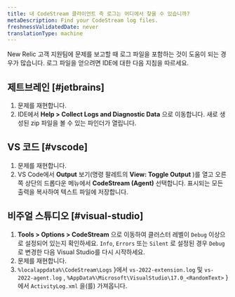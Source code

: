 ```yaml
---
title: 내 CodeStream 클라이언트 측 로그는 어디에서 찾을 수 있습니까?
metaDescription: Find your CodeStream log files.
freshnessValidatedDate: never
translationType: machine
---
```


New Relic 고객 지원팀에 문제를 보고할 때 로그 파일을 포함하는 것이 도움이 되는 경우가 많습니다. 로그 파일을 얻으려면 IDE에 대한 다음 지침을 따르세요.

## 제트브레인 [#jetbrains]

1. 문제를 재현합니다.
2. IDE에서 <DNT>**Help &gt; Collect Logs and Diagnostic Data**</DNT> 으로 이동합니다. 새로 생성된 zip 파일을 볼 수 있는 파인더가 열립니다.

## VS 코드 [#vscode]

1. 문제를 재현합니다.
2. VS Code에서 <DNT>**Output**</DNT> 보기(명령 팔레트의 <DNT>**View: Toggle Output**</DNT> )를 열고 오른쪽 상단의 드롭다운 메뉴에서 <DNT>**CodeStream (Agent)**</DNT> 선택합니다. 표시되는 모든 출력을 복사하여 텍스트 파일에 저장합니다.

## 비주얼 스튜디오 [#visual-studio]

1. <DNT>**Tools &gt; Options &gt; CodeStream**</DNT> 으로 이동하여 클러스터 레벨이 `Debug` 이상으로 설정되어 있는지 확인하세요. `Info`, `Errors` 또는 `Silent` 로 설정된 경우 `Debug` 로 변경한 다음 Visual Studio를 다시 시작하세요.
2. 문제를 재현합니다.
3. `%localappdata%\CodeStream\Logs` }에서 `vs-2022-extension.log` 및 `vs-2022-agent.log` , `%AppData%\Microsoft\VisualStudio\17.0_<RandomText>` }에서 `ActivityLog.xml` 을(를) 가져옵니다.